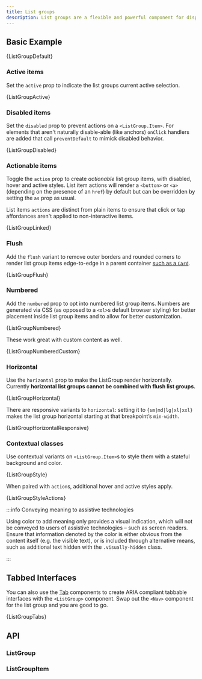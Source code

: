 ```yaml
---
title: List groups
description: List groups are a flexible and powerful component for displaying a series of content. Modify and extend them to support just about any content within.
---
```



## Basic Example

<CodeBlock language="jsx" live previewClassName="list-group">
  {ListGroupDefault}
</CodeBlock>

### Active items

Set the `active` prop to indicate the list groups current active selection.

<CodeBlock language="jsx" live previewClassName="list-group">
  {ListGroupActive}
</CodeBlock>

### Disabled items

Set the `disabled` prop to prevent actions on a `<ListGroup.Item>`. For elements
that aren't naturally disable-able (like anchors) `onClick` handlers are added
that call `preventDefault` to mimick disabled behavior.

<CodeBlock language="jsx" live previewClassName="list-group">
  {ListGroupDisabled}
</CodeBlock>

### Actionable items

Toggle the `action` prop to create <em>actionable</em> list group
items, with disabled, hover and active styles. List item actions will render
a `<button>` or `<a>` (depending on the presence of an `href`) by default but
can be overridden by setting the `as` prop as usual.

List items `actions` are distinct from plain items to ensure that click or tap
affordances aren't applied to non-interactive items.

<CodeBlock language="jsx" live previewClassName="list-group">
  {ListGroupLinked}
</CodeBlock>

### Flush

Add the `flush` variant to remove outer borders and rounded corners to render list group items
edge-to-edge in a parent container [such as a `Card`](/components/cards/#list-groups).

<CodeBlock language="jsx" live previewClassName="list-group">
  {ListGroupFlush}
</CodeBlock>

### Numbered

Add the `numbered` prop to opt into numbered list group items. Numbers are generated via CSS
(as opposed to a `<ol>`s default browser styling) for better placement inside list group items
and to allow for better customization.

<CodeBlock language="jsx" live previewClassName="list-group">
  {ListGroupNumbered}
</CodeBlock>

These work great with custom content as well.

<CodeBlock language="jsx" live previewClassName="list-group">
  {ListGroupNumberedCustom}
</CodeBlock>

### Horizontal

Use the `horizontal` prop to make the ListGroup render horizontally. Currently **horizontal list groups cannot be combined with flush list groups.**

<CodeBlock language="jsx" live previewClassName="list-group">
  {ListGroupHorizontal}
</CodeBlock>

There are responsive variants to `horizontal`: setting it to `{sm|md|lg|xl|xxl}` makes the list group horizontal starting at that breakpoint’s `min-width`.

<CodeBlock language="jsx" live previewClassName="list-group">
  {ListGroupHorizontalResponsive}
</CodeBlock>

### Contextual classes

Use contextual variants on `<ListGroup.Item>`s to style them with a stateful background and color.

<CodeBlock language="jsx" live previewClassName="list-group">
  {ListGroupStyle}
</CodeBlock>

When paired with `action`s, additional hover and active styles apply.

<CodeBlock language="jsx" live previewClassName="list-group">
  {ListGroupStyleActions}
</CodeBlock>

:::info Conveying meaning to assistive technologies

Using color to add meaning only provides a visual indication, which will not
be conveyed to users of assistive technologies – such as screen readers.
Ensure that information denoted by the color is either obvious from the
content itself (e.g. the visible text), or is included through alternative
means, such as additional text hidden with the `.visually-hidden`
class.

:::

## Tabbed Interfaces

You can also use the [Tab][tabs] components to create ARIA compliant tabbable
interfaces with the `<ListGroup>` component. Swap out the `<Nav>` component
for the list group and you are good to go.

<CodeBlock language="jsx" live previewClassName="list-group">
  {ListGroupTabs}
</CodeBlock>

## API

### ListGroup

<PropsTable name="ListGroup" />

### ListGroupItem

<PropsTable name="ListGroupItem" />

[tabs]: /components/tabs/
